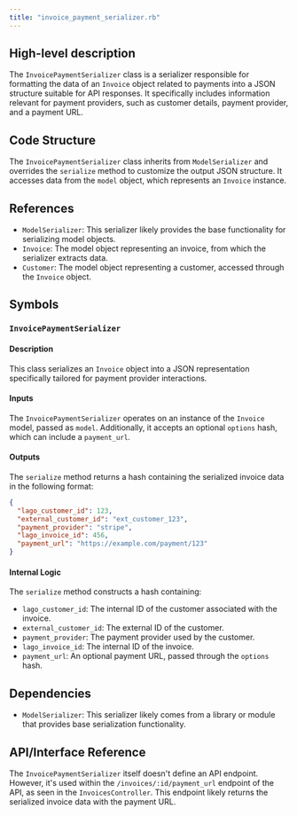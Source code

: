 ```yaml
---
title: "invoice_payment_serializer.rb"
---
```


## High-level description
The `InvoicePaymentSerializer` class is a serializer responsible for formatting the data of an `Invoice` object related to payments into a JSON structure suitable for API responses. It specifically includes information relevant for payment providers, such as customer details, payment provider, and a payment URL.

## Code Structure
The `InvoicePaymentSerializer` class inherits from `ModelSerializer` and overrides the `serialize` method to customize the output JSON structure. It accesses data from the `model` object, which represents an `Invoice` instance.

## References
- `ModelSerializer`: This serializer likely provides the base functionality for serializing model objects.
- `Invoice`: The model object representing an invoice, from which the serializer extracts data.
- `Customer`: The model object representing a customer, accessed through the `Invoice` object.

## Symbols

### `InvoicePaymentSerializer`

#### Description
This class serializes an `Invoice` object into a JSON representation specifically tailored for payment provider interactions.

#### Inputs
The `InvoicePaymentSerializer` operates on an instance of the `Invoice` model, passed as `model`. Additionally, it accepts an optional `options` hash, which can include a `payment_url`.

#### Outputs
The `serialize` method returns a hash containing the serialized invoice data in the following format:

```json
{
  "lago_customer_id": 123,
  "external_customer_id": "ext_customer_123",
  "payment_provider": "stripe",
  "lago_invoice_id": 456,
  "payment_url": "https://example.com/payment/123"
}
```

#### Internal Logic
The `serialize` method constructs a hash containing:
- `lago_customer_id`: The internal ID of the customer associated with the invoice.
- `external_customer_id`: The external ID of the customer.
- `payment_provider`: The payment provider used by the customer.
- `lago_invoice_id`: The internal ID of the invoice.
- `payment_url`: An optional payment URL, passed through the `options` hash.

## Dependencies
- `ModelSerializer`: This serializer likely comes from a library or module that provides base serialization functionality.

## API/Interface Reference
The `InvoicePaymentSerializer` itself doesn't define an API endpoint. However, it's used within the `/invoices/:id/payment_url` endpoint of the API, as seen in the `InvoicesController`. This endpoint likely returns the serialized invoice data with the payment URL.
